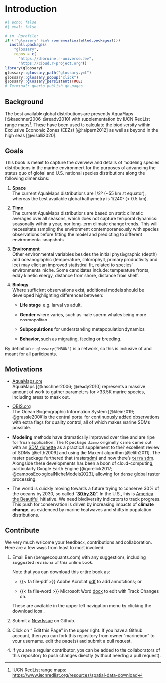 # Introduction

```r
#| echo: false
#| eval: false

# in .Rprofile:
if (!"glossary" %in% rownames(installed.packages()))
  install.packages(
    "glossary",
    repos = c(
      "https://debruine.r-universe.dev",
      "https://cloud.r-project.org"))
library(glossary)
glossary::glossary_path("glossary.yml")
glossary::glossary_popup("click")
glossary::glossary_persistent(TRUE)
# Terminal: quarto publish gh-pages
```

## Background

The best available global distributions are presently AquaMaps [@kaschner2006; @ready2010] with supplementation by IUCN RedList range maps[^index-1]. These have been used to calculate the biodiversity within Exclusive Economic Zones (EEZs) [@halpern2012] as well as beyond in the high seas [@visalli2020].

[^index-1]: IUCN RedList range maps: <https://www.iucnredlist.org/resources/spatial-data-download>

## Goals

This book is meant to capture the overview and details of modeling species distributions in the marine environment for the purposes of advancing the status quo of global and U.S. national species distributions along the following dimensions:

1.  **Space**\
    The current AquaMaps distributions are ${1}/{2}$º (\~55 km at equator), whereas the best available global bathymetry is ${1}/{240}$º (\< 0.5 km).

2.  **Time**\
    The current AquaMaps distributions are based on static climatic averages over all seasons, which does not capture temporal dynamics: seasonally within a year, nor long-term climate change trends. This will necessitate sampling the environment contemporaneously with species observations before fitting the model and predicting to different environmental snapshots.

3.  **Environment**\
    Other environmental variables besides the initial physiographic (depth) and oceanographic (temperature, chlorophyll, primary productivity and ice) may elicit an improved statistical fit, related to species' environmental niche. Some candidates include: temperature fronts, eddy kinetic energy, distance from shore, distance from shelf.

4.  **Biology**\
    Where sufficient observations exist, additional models should be developed highlighting differences between:

    -   **Life stage**, e.g. larval vs adult.

    -   **Gender** where varies, such as male sperm whales being more cosmopolitan.

    -   **Subpopulations** for understanding metapopulation dynamics

    -   **Behavior**, such as migrating, feeding or breeding.

By definition `r glossary("MBON")` is a network, so this is inclusive of and meant for all participants.

## Motivations

-   [AquaMaps.org](https://aquamaps.org/)\
    AquaMaps [@kaschner2006; @ready2010] represents a massive amount of work to gather parameters for \>33.5K marine species, including areas to mask out.

-   [OBIS.org](OBIS.org)\
    The Ocean Biogeographic Information System [@klein2019; @grassle2000]is the central portal for continuously added observations with extra flags for quality control, all of which makes marine SDMs possible.

-   **Modeling** methods have dramatically improved over time and are ripe for fresh application. The R package `dismo` originally came came out with an [SDM vignette](https://cran.r-project.org/web/packages/dismo/vignettes/sdm.pdf) as a practical supplement to their excellent review of SDMs [@elith2009] and using the Maxent algorithm [@elith2011]. The raster package furthered that (raster[sdm](https://rspatial.org/raster/sdm/)) and now there's [`terra` sdm](https://rspatial.org/sdm/). Alongside these developments has been a boon of cloud-computing, particularly Google Earth Engine [@gorelick2017; @camposEcologicalNicheModels2023], allowing for dense global raster processing.

-   The world is quickly moving towards a future trying to conserve 30% of the oceans by 2030, so called "[**30 by 30**](https://en.wikipedia.org/wiki/30_by_30)". In the U.S., this is [America the Beautiful](https://www.noaa.gov/america-the-beautiful) initiative. We need biodiversity indicators to track progress. This push for conservation is driven by increasing impacts of **climate change**, as evidenced by marine heatwaves and shifts in population distributions.

## Contribute

We very much welcome your feedback, contributions and collaboration. Here are a few ways from least to most involved:

1.  Email Ben (ben\@ecoquants.com) with any suggestions, including suggested revisions of this online book.

    ::: callout-note
    Note that you can download this entire book as:

    -   {{< fa file-pdf >}} Adobe Acrobat [pdf](https://marinebon.github.io/MarineSDMs/MarineSDMs.pdf) to add annotations; or

    -   {{< fa file-word >}} Microsoft Word [docx](https://marinebon.github.io/MarineSDMs/MarineSDMs.docx) to edit with Track Changes on.

    These are available in the upper left navigation menu by clicking the download icon <i class="bi bi-download"></i>.
    :::

2.  Submit a [New Issue](https://github.com/marinebon/MarineSDMs/issues/new/choose) on Github.

3.  Click on "<i class="bi bi-github"></i> Edit this Page" in the upper right. If you have a Github account, then you can fork this repository from owner "marinebon" to your username, edit the page(s) and submit a pull request.

4.  If you are a regular contributor, you can be added to the collaborators of this repository to push changes directly (without needing a pull request).
